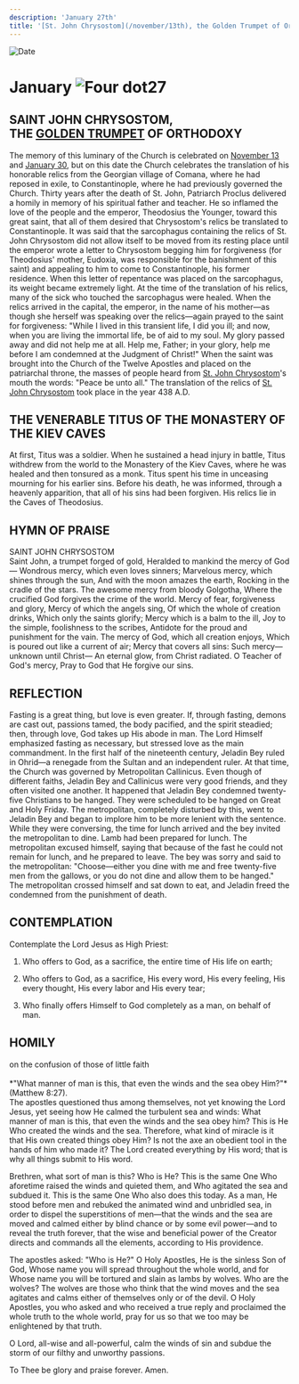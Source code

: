 ```yaml
---
description: 'January 27th'
title: '[St. John Chrysostom](/november/13th), the Golden Trumpet of Orthodoxy, Venerable Titus of the Kiev Caves'
---
```


<RunningHead />
<Image src="/title-imprint.png" height={68} width={50} alt="Date" className="title-imprint"/>

# <div id="date">January <Image className="four-dot" src="/four-dot.png" height={15} width={15} alt="Four dot" />27</div>

## SAINT JOHN CHRYSOSTOM,<br />THE <a rel="noopener noreferrer" target="_blank" href="https://goldenmouth.org">GOLDEN TRUMPET</a> OF ORTHODOXY

The memory of this luminary of the Church is celebrated on [November 13](/november/13th) and [January 30](/january/30th), but on this date the Church celebrates the translation of his honorable relics from the Georgian village of Comana, where he had reposed in exile, to Constantinople, where he had previously governed the Church. Thirty years after the death of St. John, Patriarch Proclus delivered a homily in memory of his spiritual father and teacher. He so inflamed the love of the people and the emperor, Theodosius the Younger, toward this great saint, that all of them desired that Chrysostom's relics be translated to Constantinople. It was said that the sarcophagus containing the relics of St. John Chrysostom did not allow itself to be moved from its resting place until the emperor wrote a letter to Chrysostom begging him for forgiveness (for Theodosius' mother, Eudoxia, was responsible for the banishment of this saint) and appealing to him to come to Constantinople, his former residence. When this letter of repentance was placed on the sarcophagus, its weight became extremely light. At the time of the translation of his relics, many of the sick who touched the sarcophagus were healed. When the relics arrived in the capital, the emperor, in the name of his mother—as though she herself was speaking over the relics—again prayed to the saint for forgiveness: "While I lived in this transient life, I did you ill; and now, when you are living the immortal life, be of aid to my soul. My glory passed away and did not help me at all. Help me, Father; in your glory, help me before I am condemned at the Judgment of Christ!" When the saint was brought into the Church of the Twelve Apostles and placed on the patriarchal throne, the masses of people heard from [St. John Chrysostom](/november/13th)'s mouth the words: "Peace be unto all." The translation of the relics of [St. John Chrysostom](/november/13th) took place in the year 438 A.D.

## THE VENERABLE TITUS OF THE MONASTERY OF THE KIEV CAVES

At first, Titus was a soldier. When he sustained a head injury in battle, Titus withdrew from the world to the Monastery of the Kiev Caves, where he was healed and then tonsured as a monk. Titus spent his time in unceasing mourning for his earlier sins. Before his death, he was informed, through a heavenly apparition, that all of his sins had been forgiven. His relics lie in the Caves of Theodosius.


## HYMN OF PRAISE
<div style={{textAlign:'center', color:'crimson', fontWeight:'bold'}}>
SAINT JOHN CHRYSOSTOM
</div>
Saint John, a trumpet forged of gold,
Heralded to mankind the mercy of God—
Wondrous mercy, which even loves sinners;
Marvelous mercy, which shines through the sun,
And with the moon amazes the earth,
Rocking in the cradle of the stars.
The awesome mercy from bloody Golgotha,
Where the crucified God forgives the crime of the world.
Mercy of fear, forgiveness and glory,
Mercy of which the angels sing,
Of which the whole of creation drinks,
Which only the saints glorify;
Mercy which is a balm to the ill,
Joy to the simple, foolishness to the scribes,
Antidote for the proud and punishment for the vain.
The mercy of God, which all creation enjoys,
Which is poured out like a current of air;
Mercy that covers all sins:
Such mercy—unknown until Christ—
An eternal glow, from Christ radiated.
O Teacher of God's mercy,
Pray to God that He forgive our sins.


## REFLECTION

Fasting is a great thing, but love is even greater. If, through fasting, demons are cast out, passions tamed, the body pacified, and the spirit steadied; then, through love, God takes up His abode in man. The Lord Himself emphasized fasting as necessary, but stressed love as the main commandment. In the first half of the nineteenth century, Jeladin Bey ruled in Ohrid—a renegade from the Sultan and an independent ruler. At that time, the Church was governed by Metropolitan Callinicus. Even though of different faiths, Jeladin Bey and Callinicus were very good friends, and they often visited one another. It happened that Jeladin Bey condemned twenty-five Christians to be hanged. They were scheduled to be hanged on Great and Holy Friday. The metropolitan, completely disturbed by this, went to Jeladin Bey and began to implore him to be more lenient with the sentence. While they were conversing, the time for lunch arrived and the bey invited the metropolitan to dine. Lamb had been prepared for lunch. The metropolitan excused himself, saying that because of the fast he could not remain for lunch, and he prepared to leave. The bey was sorry and said to the metropolitan: "Choose—either you dine with me and free twenty-five men from the gallows, or you do not dine and allow them to be hanged." The metropolitan crossed himself and sat down to eat, and Jeladin freed the condemned from the punishment of death.


## CONTEMPLATION

Contemplate the Lord Jesus as High Priest:

1. Who offers to God, as a sacrifice, the entire time of His life on earth;

2. Who offers to God, as a sacrifice, His every word, His every feeling, His every thought, His every labor and His every tear;

3. Who finally offers Himself to God completely as a man, on behalf of man.


## HOMILY
<div style={{textAlign:'center', color:'crimson', fontWeight:'bold'}}>
on the confusion of those of little faith
</div><br /><div style={{textAlign:'right'}}>
*"What manner of man is this, that even the winds and the sea obey Him?"* (Matthew 8:27).
</div>
The apostles questioned thus among themselves, not yet knowing the Lord Jesus, yet seeing how He calmed the turbulent sea and winds: What manner of man is this, that even the winds and the sea obey him? This is He Who created the winds and the sea. Therefore, what kind of miracle is it that His own created things obey Him? Is not the axe an obedient tool in the hands of him who made it? The Lord created everything by His word; that is why all things submit to His word.

Brethren, what sort of man is this? Who is He? This is the same One Who aforetime raised the winds and quieted them, and Who agitated the sea and subdued it. This is the same One Who also does this today. As a man, He stood before men and rebuked the animated wind and unbridled sea, in order to dispel the superstitions of men—that the winds and the sea are moved and calmed either by blind chance or by some evil power—and to reveal the truth forever, that the wise and beneficial power of the Creator directs and commands all the elements, according to His providence.

The apostles asked: "Who is He?" O Holy Apostles, He is the sinless Son of God, Whose name you will spread throughout the whole world, and for Whose name you will be tortured and slain as lambs by wolves. Who are the wolves? The wolves are those who think that the wind moves and the sea agitates and calms either of themselves only or of the devil. O Holy Apostles, you who asked and who received a true reply and proclaimed the whole truth to the whole world, pray for us so that we too may be enlightened by that truth.

O Lord, all-wise and all-powerful, calm the winds of sin and subdue the storm of our filthy and unworthy passions.

To Thee be glory and praise forever. Amen.

